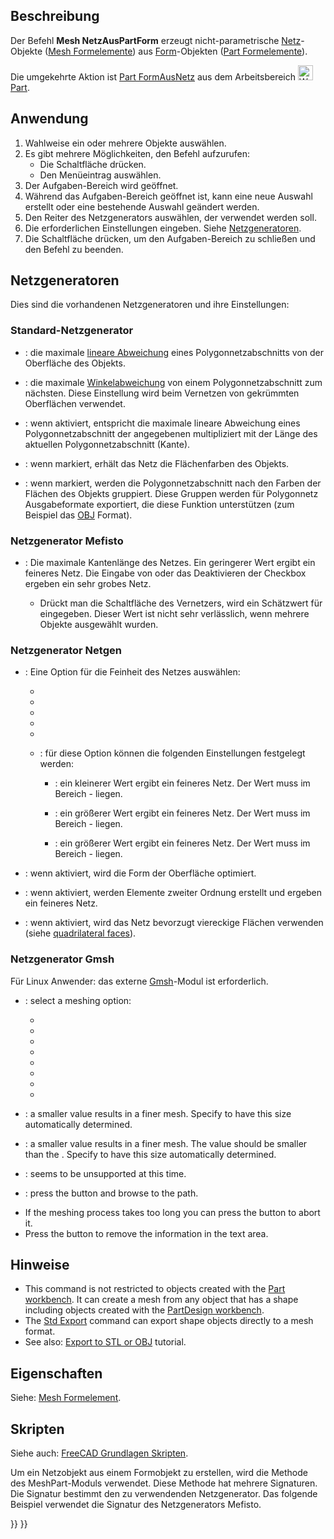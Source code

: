 <languages/>

{{Docnav/de
|[[Mesh_Export/de|Exportieren]]
|[[Mesh_RemeshGmsh/de|NeuVernetzenGmsh]]
|[[Mesh_Workbench/de|Mesh]]
|IconL=Mesh_Export.svg
|IconR=Mesh_RemeshGmsh.svg
|IconC=Workbench_Mesh.svg
}}

<div class="mw-translate-fuzzy">
{{GuiCommand/de
|Name=Mesh FromPartShape
|Name/de=Mesh NetzAusPartForm
|MenuLocation=Netze → Netz aus Form erstellen...
|Workbenches=[[Mesh_Workbench/de|Mesh]]
}}
</div>

<span id="Description"></span>
==Beschreibung==

Der Befehl '''Mesh NetzAusPartForm''' erzeugt nicht-parametrische [[Mesh/de|Netz]]-Objekte ([[Mesh_Feature/de|Mesh Formelemente]]) aus [[shape/de|Form]]-Objekten ([[Part_Feature/de|Part Formelemente]]).

<div class="mw-translate-fuzzy">
Die umgekehrte Aktion ist [[Part_ShapeFromMesh/de|Part FormAusNetz]] aus dem Arbeitsbereich [[File:Workbench_Part.svg|24px]] [[Part_Workbench/de|Part]].
</div>

<span id="Usage"></span>
==Anwendung==

<div class="mw-translate-fuzzy">
# Wahlweise ein oder mehrere Objekte auswählen.
# Es gibt mehrere Möglichkeiten, den Befehl aufzurufen:
#* Die Schaltfläche {{Button|[[Image:Mesh_FromPartShape.svg|16px]] [[Mesh_FromPartShape/de|Netz aus Form erstellen...]]}} drücken.
#* Den Menüeintrag {{MenuCommand|Netze → [[Image:Mesh_FromPartShape.svg|16px]] Netz aus Form erstellen...}} auswählen.
# Der Aufgaben-Bereich {{MenuCommand|Tessellierung}} wird geöffnet.
# Während das Aufgaben-Bereich geöffnet ist, kann eine neue Auswahl erstellt oder eine bestehende Auswahl geändert werden.
# Den Reiter des Netzgenerators auswählen, der verwendet werden soll.
# Die erforderlichen Einstellungen eingeben. Siehe [[#Netzgeneratoren|Netzgeneratoren]].
# Die Schaltfläche {{Button|OK}} drücken, um den Aufgaben-Bereich zu schließen und den Befehl zu beenden.
</div>

<span id="Meshers"></span>
==Netzgeneratoren==

Dies sind die vorhandenen Netzgeneratoren und ihre Einstellungen:

<span id="Standard_mesher"></span>
===Standard-Netzgenerator===

* {{MenuCommand|Oberflächenabweichung}}: die maximale [https://www.opencascade.com/doc/occt-7.3.0/overview/html/occt_user_guides__modeling_algos.html#occt_modalg_11_2 lineare Abweichung] eines Polygonnetzabschnitts von der Oberfläche des Objekts.
* {{MenuCommand|Winkelabweichung}}: die maximale [https://www.opencascade.com/doc/occt-7.3.0/overview/html/occt_user_guides__modeling_algos.html#occt_modalg_11_2 Winkelabweichung] von einem Polygonnetzabschnitt zum nächsten. Diese Einstellung wird beim Vernetzen von gekrümmten Oberflächen verwendet.
* {{MenuCommand|Relative Oberflächenabweichung}}: wenn aktiviert, entspricht die maximale lineare Abweichung eines Polygonnetzabschnitt der angegebenen {{MenuCommand|Oberflächenabweichung}} multipliziert mit der Länge des aktuellen Polygonnetzabschnitt (Kante).
* {{MenuCommand|Flächenfarben auf das Netz anwenden}}: wenn markiert, erhält das Netz die Flächenfarben des Objekts.
* {{MenuCommand|Segmente nach Flächenfarben definieren}}: wenn markiert, werden die Polygonnetzabschnitt nach den Farben der Flächen des Objekts gruppiert. Diese Gruppen werden für Polygonnetz Ausgabeformate exportiert, die diese Funktion unterstützen (zum Beispiel das [https://en.wikipedia.org/wiki/Wavefront_.obj_file OBJ] Format).

<span id="Mefisto_mesher"></span>
===Netzgenerator Mefisto===

* {{MenuCommand|Maximale Kantenlänge}}: Die maximale Kantenlänge des Netzes. Ein geringerer Wert ergibt ein feineres Netz. Die Eingabe von {{Value|0}} oder das Deaktivieren der Checkbox ergeben ein sehr grobes Netz.
** Drückt man die Schaltfläche {{Button|Schätzung}} des Vernetzers, wird ein Schätzwert für {{MenuCommand|Maximale Kantenlänge}} eingegeben. Dieser Wert ist nicht sehr verlässlich, wenn mehrere Objekte ausgewählt wurden.

<span id="Netgen_mesher"></span>
===Netzgenerator Netgen===

* {{MenuCommand|Feinheit}}: Eine Option für die Feinheit des Netzes auswählen:
** {{MenuCommand|Sehr grob}}
** {{MenuCommand|Grob}}
** {{MenuCommand|Mittel}}
** {{MenuCommand|Fein}}
** {{MenuCommand|Sehr fein}}
** {{MenuCommand|Benutzerdefiniert}}: für diese Option können die folgenden Einstellungen festgelegt werden:
*** {{MenuCommand|Mesh Größensortierung}}: ein kleinerer Wert ergibt ein feineres Netz. Der Wert muss im Bereich  {{Value|0.1}} - {{Value|1.0}} liegen.
*** {{MenuCommand|Element pro Kante}}: ein größerer Wert ergibt ein feineres Netz. Der Wert muss im Bereich   {{Value|0.2}} - {{Value|10.0}} liegen.
*** {{MenuCommand|Element pro Krümmungsradius}}: ein größerer Wert ergibt ein feineres Netz. Der Wert muss im Bereich {{Value|0.2}} - {{Value|10}} liegen.
*{{MenuCommand|Oberfläche optimieren}}: wenn aktiviert, wird die Form der Oberfläche optimiert.
*{{MenuCommand|Elemente zweiter Ordnung}}: wenn aktiviert, werden Elemente zweiter Ordnung erstellt und ergeben ein feineres Netz.
*{{MenuCommand|Quad-dominiert}}: wenn aktiviert, wird das Netz bevorzugt viereckige Flächen verwenden (siehe [https://en.wikipedia.org/wiki/Types_of_mesh#Two-dimensional quadrilateral faces]).

<span id="Gmsh_mesher"></span>
===Netzgenerator Gmsh===

Für Linux Anwender: das externe [https://gmsh.info/ Gmsh]-Modul ist erforderlich.

* {{MenuCommand|Meshing}}: select a meshing option:
** {{MenuCommand|Automatic}}
** {{MenuCommand|Adaptive}}
** {{MenuCommand|Delaunay}}
** {{MenuCommand|Frontal}}
** {{MenuCommand|BAMG}}
** {{MenuCommand|Frontal Quad}}
** {{MenuCommand|Parallelograms}}
** {{MenuCommand|Quasi-structured Quad}}
* {{MenuCommand|Max. element size}}: a smaller value results in a finer mesh. Specify {{Value|0}} to have this size automatically determined.
* {{MenuCommand|Min. element size}}: a smaller value results in a finer mesh. The value should be smaller than the {{MenuCommand|Max. element size}}. Specify {{Value|0}} to have this size automatically determined.
* {{MenuCommand|Angle}}: seems to be unsupported at this time.
* {{MenuCommand|Path}}: press the {{Button|...}} button and browse to the {{FileName|gmsh.exe}} path.
* If the meshing process takes too long you can press the {{Button|Kill}} button to abort it.
* Press the {{Button|Clear}} button to remove the information in the text area. <!--Because the task panel closes the Clear button cannot be used with this command. But the same task panel is used for the Mesh_RemeshGmsh command-->

<span id="Notes"></span>
==Hinweise==

* This command is not restricted to objects created with the [[Part_Workbench|Part workbench]]. It can create a mesh from any object that has a shape including objects created with the [[PartDesign_Workbench|PartDesign workbench]].
* The [[Std_Export|Std Export]] command can export shape objects directly to a mesh format.
* See also: [[Export_to_STL_or_OBJ|Export to STL or OBJ]] tutorial.

<span id="Properties"></span>
==Eigenschaften==

Siehe: [[Mesh_Feature/de|Mesh Formelement]].

<span id="Scripting"></span>
==Skripten==

Siehe auch: [[FreeCAD_Scripting_Basics/de|FreeCAD Grundlagen Skripten]].

Um ein Netzobjekt aus einem Formobjekt zu erstellen, wird die Methode {{incode|NetzAusForm}} des MeshPart-Moduls verwendet. Diese Methode hat mehrere Signaturen. Die Signatur bestimmt den zu verwendenden Netzgenerator. Das folgende Beispiel verwendet die Signatur des Netzgenerators Mefisto.

{{Code|code=
import FreeCAD, Part, Mesh, MeshPart

cyl = FreeCAD.ActiveDocument.addObject("Part::Cylinder", "Cylinder")
FreeCAD.ActiveDocument.recompute()

msh = FreeCAD.ActiveDocument.addObject("Mesh::Feature", "Mesh")
msh.Mesh = MeshPart.meshFromShape(Shape=cyl.Shape, MaxLength=1)
msh.ViewObject.DisplayMode = "Flat Lines"
}}


{{Docnav/de
|[[Mesh_Export/de|Exportieren]]
|[[Mesh_RemeshGmsh/de|NeuVernetzenGmsh]]
|[[Mesh_Workbench/de|Mesh]]
|IconL=Mesh_Export.svg
|IconR=Mesh_RemeshGmsh.svg
|IconC=Workbench_Mesh.svg
}}

{{Mesh Tools navi{{#translation:}}}}
{{Userdocnavi{{#translation:}}}}
{{clear}}